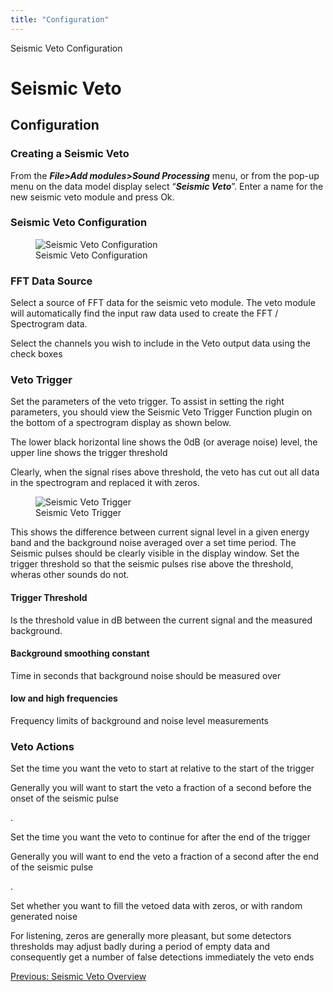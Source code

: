 ```yaml
---
title: "Configuration"
---
```

 Seismic Veto Configuration  

Seismic Veto
============

Configuration
-------------

  

### Creating a Seismic Veto

From the **_File>Add modules>Sound Processing_** menu, or from the pop-up menu on the data model display select "**_Seismic Veto_**". Enter a name for the new seismic veto module and press Ok.

  

### Seismic Veto Configuration

  
![Seismic Veto Configuration](images/VetoConfiguration.png)  

### FFT Data Source

Select a source of FFT data for the seismic veto module. The veto module will automatically find the input raw data used to create the FFT / Spectrogram data.

Select the channels you wish to include in the Veto output data using the check boxes

### Veto Trigger

Set the parameters of the veto trigger. To assist in setting the right parameters, you should view the Seismic Veto Trigger Function plugin on the bottom of a spectrogram display as shown below.

The lower black horizontal line shows the 0dB (or average noise) level, the upper line shows the trigger threshold

Clearly, when the signal rises above threshold, the veto has cut out all data in the spectrogram and replaced it with zeros.

  
![Seismic Veto Trigger](images/VetoTriggerWindow.png)  

This shows the difference between current signal level in a given energy band and the background noise averaged over a set time period. The Seismic pulses should be clearly visible in the display window. Set the trigger threshold so that the seismic pulses rise above the threshold, wheras other sounds do not.

#### Trigger Threshold

Is the threshold value in dB between the current signal and the measured background.

#### Background smoothing constant

Time in seconds that background noise should be measured over

#### low and high frequencies

Frequency limits of background and noise level measurements

### Veto Actions

Set the time you want the veto to start at relative to the start of the trigger

Generally you will want to start the veto a fraction of a second before the onset of the seismic pulse

.

Set the time you want the veto to continue for after the end of the trigger

Generally you will want to end the veto a fraction of a second after the end of the seismic pulse

.

Set whether you want to fill the vetoed data with zeros, or with random generated noise

For listening, zeros are generally more pleasant, but some detectors thresholds may adjust badly during a period of empty data and consequently get a number of false detections immediately the veto ends

  

[Previous: Seismic Veto Overview](veto_overview.html)